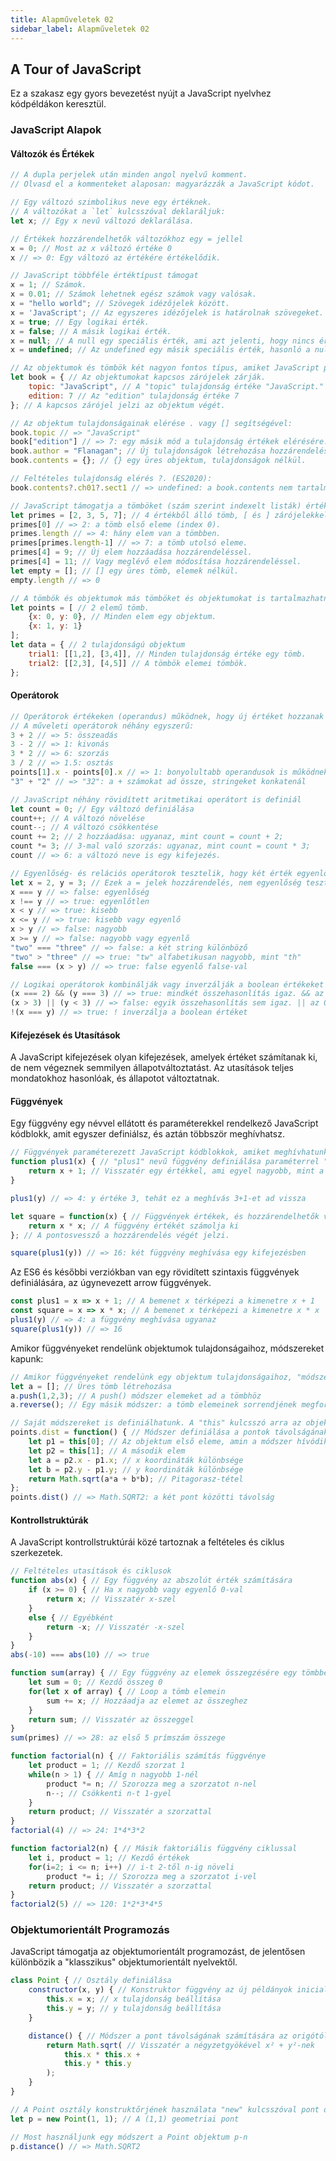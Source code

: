 ```yaml
---  
title: Alapműveletek 02
sidebar_label: Alapműveletek 02
---
```


## A Tour of JavaScript

Ez a szakasz egy gyors bevezetést nyújt a JavaScript nyelvhez kódpéldákon keresztül.

### JavaScript Alapok

#### Változók és Értékek

```javascript
// A dupla perjelek után minden angol nyelvű komment.
// Olvasd el a kommenteket alaposan: magyarázzák a JavaScript kódot.

// Egy változó szimbolikus neve egy értéknek.
// A változókat a `let` kulcsszóval deklaráljuk:
let x; // Egy x nevű változó deklarálása.

// Értékek hozzárendelhetők változókhoz egy = jellel
x = 0; // Most az x változó értéke 0
x // => 0: Egy változó az értékére értékelődik.

// JavaScript többféle értéktípust támogat
x = 1; // Számok.
x = 0.01; // Számok lehetnek egész számok vagy valósak.
x = "hello world"; // Szövegek idézőjelek között.
x = 'JavaScript'; // Az egyszeres idézőjelek is határolnak szövegeket.
x = true; // Egy logikai érték.
x = false; // A másik logikai érték.
x = null; // A null egy speciális érték, ami azt jelenti, hogy nincs érték.
x = undefined; // Az undefined egy másik speciális érték, hasonló a null-hoz.

// Az objektumok és tömbök két nagyon fontos típus, amiket JavaScript programok kezelhetnek:
let book = { // Az objektumokat kapcsos zárójelek zárják.
    topic: "JavaScript", // A "topic" tulajdonság értéke "JavaScript."
    edition: 7 // Az "edition" tulajdonság értéke 7
}; // A kapcsos zárójel jelzi az objektum végét.

// Az objektum tulajdonságainak elérése . vagy [] segítségével:
book.topic // => "JavaScript"
book["edition"] // => 7: egy másik mód a tulajdonság értékek elérésére.
book.author = "Flanagan"; // Új tulajdonságok létrehozása hozzárendeléssel.
book.contents = {}; // {} egy üres objektum, tulajdonságok nélkül.

// Feltételes tulajdonság elérés ?. (ES2020):
book.contents?.ch01?.sect1 // => undefined: a book.contents nem tartalmaz ch01 tulajdonságot.

// JavaScript támogatja a tömböket (szám szerint indexelt listák) értékekből:
let primes = [2, 3, 5, 7]; // 4 értékből álló tömb, [ és ] zárójelekkel határolva.
primes[0] // => 2: a tömb első eleme (index 0).
primes.length // => 4: hány elem van a tömbben.
primes[primes.length-1] // => 7: a tömb utolsó eleme.
primes[4] = 9; // Új elem hozzáadása hozzárendeléssel.
primes[4] = 11; // Vagy meglévő elem módosítása hozzárendeléssel.
let empty = []; // [] egy üres tömb, elemek nélkül.
empty.length // => 0

// A tömbök és objektumok más tömböket és objektumokat is tartalmazhatnak:
let points = [ // 2 elemű tömb.
    {x: 0, y: 0}, // Minden elem egy objektum.
    {x: 1, y: 1}
];
let data = { // 2 tulajdonságú objektum
    trial1: [[1,2], [3,4]], // Minden tulajdonság értéke egy tömb.
    trial2: [[2,3], [4,5]] // A tömbök elemei tömbök.
};
```

#### Operátorok

```javascript
// Operátorok értékeken (operandus) működnek, hogy új értéket hozzanak létre.
// A műveleti operátorok néhány egyszerű:
3 + 2 // => 5: összeadás
3 - 2 // => 1: kivonás
3 * 2 // => 6: szorzás
3 / 2 // => 1.5: osztás
points[1].x - points[0].x // => 1: bonyolultabb operandusok is működnek
"3" + "2" // => "32": a + számokat ad össze, stringeket konkatenál

// JavaScript néhány rövidített aritmetikai operátort is definiál
let count = 0; // Egy változó definiálása
count++; // A változó növelése
count--; // A változó csökkentése
count += 2; // 2 hozzáadása: ugyanaz, mint count = count + 2;
count *= 3; // 3-mal való szorzás: ugyanaz, mint count = count * 3;
count // => 6: a változó neve is egy kifejezés.

// Egyenlőség- és relációs operátorok tesztelik, hogy két érték egyenlő, egyenlőtlen, kisebb, nagyobb stb. Értékeket adnak vissza.
let x = 2, y = 3; // Ezek a = jelek hozzárendelés, nem egyenlőség tesztek
x === y // => false: egyenlőség
x !== y // => true: egyenlőtlen
x < y // => true: kisebb
x <= y // => true: kisebb vagy egyenlő
x > y // => false: nagyobb
x >= y // => false: nagyobb vagy egyenlő
"two" === "three" // => false: a két string különböző
"two" > "three" // => true: "tw" alfabetikusan nagyobb, mint "th"
false === (x > y) // => true: false egyenlő false-val

// Logikai operátorok kombinálják vagy inverzálják a boolean értékeket
(x === 2) && (y === 3) // => true: mindkét összehasonlítás igaz. && az AND
(x > 3) || (y < 3) // => false: egyik összehasonlítás sem igaz. || az OR
!(x === y) // => true: ! inverzálja a boolean értéket
```

#### Kifejezések és Utasítások

A JavaScript kifejezések olyan kifejezések, amelyek értéket számítanak ki, de nem végeznek semmilyen állapotváltoztatást. Az utasítások teljes mondatokhoz hasonlóak, és állapotot változtatnak.

#### Függvények

Egy függvény egy névvel ellátott és paraméterekkel rendelkező JavaScript kódblokk, amit egyszer definiálsz, és aztán többször meghívhatsz.

```javascript
// Függvények paraméterezett JavaScript kódblokkok, amiket meghívhatunk.
function plus1(x) { // "plus1" nevű függvény definiálása paraméterrel "x"
    return x + 1; // Visszatér egy értékkel, ami egyel nagyobb, mint a bemeneti érték
}

plus1(y) // => 4: y értéke 3, tehát ez a meghívás 3+1-et ad vissza

let square = function(x) { // Függvények értékek, és hozzárendelhetők változókhoz
    return x * x; // A függvény értékét számolja ki
}; // A pontosvessző a hozzárendelés végét jelzi.

square(plus1(y)) // => 16: két függvény meghívása egy kifejezésben
```

Az ES6 és későbbi verziókban van egy rövidített szintaxis függvények definiálására, az úgynevezett arrow függvények.

```javascript
const plus1 = x => x + 1; // A bemenet x térképezi a kimenetre x + 1
const square = x => x * x; // A bemenet x térképezi a kimenetre x * x
plus1(y) // => 4: a függvény meghívása ugyanaz
square(plus1(y)) // => 16
```

Amikor függvényeket rendelünk objektumok tulajdonságaihoz, módszereket kapunk:

```javascript
// Amikor függvényeket rendelünk egy objektum tulajdonságaihoz, "módszereknek" nevezzük őket.
let a = []; // Üres tömb létrehozása
a.push(1,2,3); // A push() módszer elemeket ad a tömbhöz
a.reverse(); // Egy másik módszer: a tömb elemeinek sorrendjének megfordítása

// Saját módszereket is definiálhatunk. A "this" kulcsszó arra az objektumra hivatkozik, amin a módszer van definiálva.
points.dist = function() { // Módszer definiálása a pontok távolságának számítására
    let p1 = this[0]; // Az objektum első eleme, amin a módszer hívódik
    let p2 = this[1]; // A második elem
    let a = p2.x - p1.x; // x koordináták különbsége
    let b = p2.y - p1.y; // y koordináták különbsége
    return Math.sqrt(a*a + b*b); // Pitagorasz-tétel
};
points.dist() // => Math.SQRT2: a két pont közötti távolság
```

#### Kontrollstruktúrák

A JavaScript kontrollstruktúrái közé tartoznak a feltételes és ciklus szerkezetek.

```javascript
// Feltételes utasítások és ciklusok
function abs(x) { // Egy függvény az abszolút érték számítására
    if (x >= 0) { // Ha x nagyobb vagy egyenlő 0-val
        return x; // Visszatér x-szel
    }
    else { // Egyébként
        return -x; // Visszatér -x-szel
    }
}
abs(-10) === abs(10) // => true

function sum(array) { // Egy függvény az elemek összegzésére egy tömbben
    let sum = 0; // Kezdő összeg 0
    for(let x of array) { // Loop a tömb elemein
        sum += x; // Hozzáadja az elemet az összeghez
    }
    return sum; // Visszatér az összeggel
}
sum(primes) // => 28: az első 5 prímszám összege

function factorial(n) { // Faktoriális számítás függvénye
    let product = 1; // Kezdő szorzat 1
    while(n > 1) { // Amíg n nagyobb 1-nél
        product *= n; // Szorozza meg a szorzatot n-nel
        n--; // Csökkenti n-t 1-gyel
    }
    return product; // Visszatér a szorzattal
}
factorial(4) // => 24: 1*4*3*2

function factorial2(n) { // Másik faktoriális függvény ciklussal
    let i, product = 1; // Kezdő értékek
    for(i=2; i <= n; i++) // i-t 2-től n-ig növeli
        product *= i; // Szorozza meg a szorzatot i-vel
    return product; // Visszatér a szorzattal
}
factorial2(5) // => 120: 1*2*3*4*5
```

### Objektumorientált Programozás

JavaScript támogatja az objektumorientált programozást, de jelentősen különbözik a "klasszikus" objektumorientált nyelvektől.

```javascript
class Point { // Osztály definiálása
    constructor(x, y) { // Konstruktor függvény az új példányok inicializálására
        this.x = x; // x tulajdonság beállítása
        this.y = y; // y tulajdonság beállítása
    }

    distance() { // Módszer a pont távolságának számítására az origótól
        return Math.sqrt( // Visszatér a négyzetgyökével x² + y²-nek
            this.x * this.x +
            this.y * this.y
        );
    }
}

// A Point osztály konstruktőrjének használata "new" kulcsszóval pont objektumok létrehozásához
let p = new Point(1, 1); // A (1,1) geometriai pont

// Most használjunk egy módszert a Point objektum p-n
p.distance() // => Math.SQRT2
```

